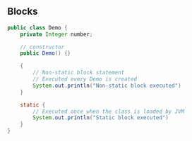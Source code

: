 ## Blocks

```java
public class Demo {
    private Integer number;

    // constructor
    public Demo() {}

    {
        // Non-static block statement
        // Executed every Demo is created
        System.out.println("Non-static block executed")
    }

    static {
        // Executed once when the class is loaded by JVM
        System.out.println("Static block executed")
    }
}
```
